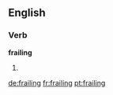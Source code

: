 ==English==

===Verb===
'''frailing'''

# {{present participle of|frail}}

[[de:frailing]]
[[fr:frailing]]
[[pt:frailing]]